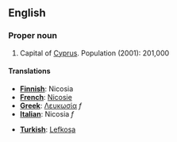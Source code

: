 ==English==

===Proper noun===

# Capital of [[Cyprus]]. Population (2001): 201,000

====Translations====
{{top}}<!--languages from A to I go here-->
*'''[[Finnish]]''': Nicosia
*'''[[French]]''': [[Nicosie]]
*'''[[Greek]]''': [[Λευκωσία]] ''f''
*'''[[Italian]]''': Nicosia ''f''
{{mid}}<!--languages from J to Z go here-->
*'''[[Turkish]]''': [[Lefkoşa]]
{{bottom}}